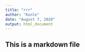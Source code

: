 ```yaml
---
title: "rrr"
author: "Kunle"
date: "August 7, 2020"
output: html_document
---
```


## This is a markdown file